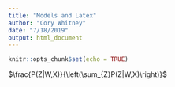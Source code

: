 ```yaml
---
title: "Models and Latex"
author: "Cory Whitney"
date: "7/18/2019"
output: html_document
---
```


```r
knitr::opts_chunk$set(echo = TRUE)
```

$\frac{P(Z|W,X)}{\left(\sum_{Z}P(Z|W,X)\right)}$